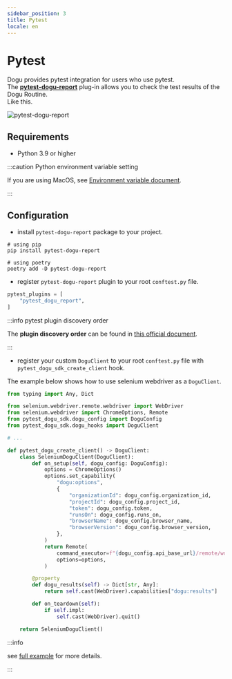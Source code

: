 ```yaml
---
sidebar_position: 3
title: Pytest
locale: en
---
```


# Pytest

Dogu provides pytest integration for users who use pytest.  
The [**pytest-dogu-report**](https://pypi.org/project/pytest-dogu-report) plug-in allows you to check the test results of the Dogu Routine.  
Like this.

![pytest-dogu-report](/img/testing-framework-support/pytest.png)

## Requirements

- Python 3.9 or higher

:::caution Python environment variable setting

If you are using MacOS, see [Environment variable document](/device-farm/host#environment-variable).

:::

## Configuration

- install `pytest-dogu-report` package to your project.

```shell
# using pip
pip install pytest-dogu-report

# using poetry
poetry add -D pytest-dogu-report
```

- register `pytest-dogu-report` plugin to your root `conftest.py` file.

```python
pytest_plugins = [
    "pytest_dogu_report",
]
```

:::info pytest plugin discovery order

The **plugin discovery order** can be found in [this official document](https://docs.pytest.org/en/7.1.x/how-to/writing_plugins.html#plugin-discovery-order-at-tool-startup).

:::

- register your custom `DoguClient` to your root `conftest.py` file with `pytest_dogu_sdk_create_client` hook.

The example below shows how to use selenium webdriver as a `DoguClient`.

```python
from typing import Any, Dict

from selenium.webdriver.remote.webdriver import WebDriver
from selenium.webdriver import ChromeOptions, Remote
from pytest_dogu_sdk.dogu_config import DoguConfig
from pytest_dogu_sdk.dogu_hooks import DoguClient

# ...

def pytest_dogu_create_client() -> DoguClient:
    class SeleniumDoguClient(DoguClient):
        def on_setup(self, dogu_config: DoguConfig):
            options = ChromeOptions()
            options.set_capability(
                "dogu:options",
                {
                    "organizationId": dogu_config.organization_id,
                    "projectId": dogu_config.project_id,
                    "token": dogu_config.token,
                    "runsOn": dogu_config.runs_on,
                    "browserName": dogu_config.browser_name,
                    "browserVersion": dogu_config.browser_version,
                },
            )
            return Remote(
                command_executor=f"{dogu_config.api_base_url}/remote/wd/hub",
                options=options,
            )

        @property
        def dogu_results(self) -> Dict[str, Any]:
            return self.cast(WebDriver).capabilities["dogu:results"]

        def on_teardown(self):
            if self.impl:
                self.cast(WebDriver).quit()

    return SeleniumDoguClient()
```

:::info

see [full example](https://github.com/dogu-team/dogu-examples/tree/main/selenium/python/pytest) for more details.

:::
